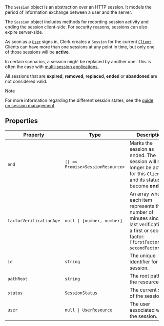 The `Session` object is an abstraction over an HTTP session. It models the period of information exchange between a user and the server.

The `Session` object includes methods for recording session activity and ending the session client-side. For security reasons, sessions can also expire server-side.

As soon as a [`User`](/docs/reference/javascript/user) signs in, Clerk creates a `Session` for the current [`Client`](/docs/reference/javascript/client). Clients can have more than one sessions at any point in time, but only one of those sessions will be **active**.

In certain scenarios, a session might be replaced by another one. This is often the case with [multi-session applications](/docs/guides/secure/session-options#multi-session-applications).

All sessions that are **expired**, **removed**, **replaced**, **ended** or **abandoned** are not considered valid.

> [!NOTE]
> For more information regarding the different session states, see the [guide on session management](/docs/guides/secure/session-options).

## Properties

| Property                                                   | Type                                                                 | Description                                                                                                                                             |
| ---------------------------------------------------------- | -------------------------------------------------------------------- | ------------------------------------------------------------------------------------------------------------------------------------------------------- |
| <a id="end"></a> `end`                                     | <code>() => Promise\<SessionResource\></code>                        | Marks the session as ended. The session will no longer be active for this `Client` and its status will become **ended**.                                |
| <a id="factorverificationage"></a> `factorVerificationAge` | <code>null \| \[number, number\]</code>                              | An array where each item represents the number of minutes since the last verification of a first or second factor: `[firstFactorAge, secondFactorAge]`. |
| <a id="id"></a> `id`                                       | `string`                                                             | The unique identifier for the session.                                                                                                                  |
| <a id="pathroot"></a> `pathRoot`                           | `string`                                                             | The root path of the resource.                                                                                                                          |
| <a id="status"></a> `status`                               | `SessionStatus`                                                      | The current state of the session.                                                                                                                       |
| <a id="user"></a> `user`                                   | <code>null \| [UserResource](/docs/reference/javascript/user)</code> | The user associated with the session.                                                                                                                   |
